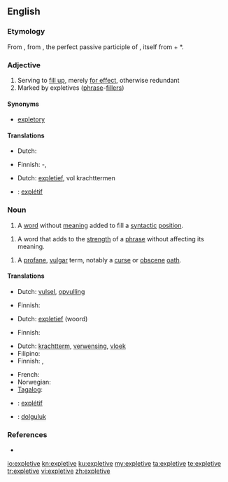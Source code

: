 {{also|explétive}}
==English==
{{wikipedia}}

===Etymology===
From {{etyl|LL.}} {{term|expletivus|explētīvus|lang=la|serving to fill out}}, from {{etyl|la}} {{term|expletus|explētus|lang=la}}, the perfect passive participle of {{term|expleo|expleō|lang=la|fill out}}, itself from {{term|ex||lang=la|out, completely}} + *{{term||pleō|lang=la|fill}}.

===Adjective===
{{en-adj}}

# Serving to [[fill up]], merely [[for effect]], otherwise redundant
# Marked by expletives ([[phrase]]-[[filler]]s)

====Synonyms====
* [[expletory]]

====Translations====
{{trans-top|serving to fill up}}
* Dutch: {{t-|nl|opvullend}}
{{trans-mid}}
* Finnish: {{t-|fi|täyte}}-, {{t|fi|täyttävä}}
{{trans-bottom}}

{{trans-top|marked by phrase-fillers}}
* Dutch: [[expletief]], vol krachttermen
{{trans-mid}}
{{trans-bottom}}

{{checktrans-top}}
* {{ttbc|French}}: [[explétif]]
{{trans-bottom}}

{{examples-right|sense=syntactic filler|examples='''It''' is snowing.}}
{{examples-right|sense=strengthener|examples=I'll give you a '''bloody''' good hiding}}

===Noun===
{{en-noun}}

# {{linguistics}} A [[word]] without [[meaning]] added to fill a [[syntactic]] [[position]].
<!--#:Example: - ''It'' in ''It is snowing''-->
# {{linguistics}} A word that adds to the [[strength]] of a [[phrase]] without affecting its meaning.
<!--#:Example: - ''bloody'' in ''I'll give you a bloody good hiding.''-->
# A [[profane]], [[vulgar]] term, notably a [[curse]] or [[obscene]] [[oath]].

====Translations====
{{trans-top|word added to fill a syntactic position}}
* Dutch: [[vulsel]], [[opvulling]]
{{trans-mid}}
* Finnish: {{t|fi|täytesana}}
{{trans-bottom}}

{{trans-top|word that adds strength to a phrase}}
* Dutch: [[expletief]] (woord)
{{trans-mid}}
* Finnish: {{t+|fi|voimasana}}
{{trans-bottom}}

{{trans-top|profane, vulgar term}}
* Dutch: [[krachtterm]], [[verwensing]], [[vloek]]
* Filipino: {{tø|fil|mura}}
* Finnish: {{t-|fi|kirous}}, {{t|fi|sadattelu}}
{{trans-mid}}
* French: {{t+|fr|juron|m}}
* Norwegian: {{t|no|banneord|n}}
* [[Tagalog]]: {{t-|tl|mura|xs=Tagalog}}
{{trans-bottom}}

{{checktrans-top}}
* {{ttbc|French}}: [[explétif]]  {{m}}
* {{ttbc|Turkish}}: [[dolguluk]]
{{trans-bottom}}

===References===
* {{R:Websters}}

[[io:expletive]]
[[kn:expletive]]
[[ku:expletive]]
[[my:expletive]]
[[ta:expletive]]
[[te:expletive]]
[[tr:expletive]]
[[vi:expletive]]
[[zh:expletive]]